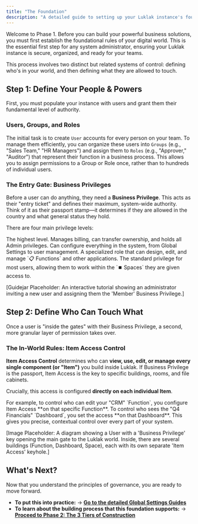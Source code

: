 ```yaml
---
title: "The Foundation"
description: "A detailed guide to setting up your Luklak instance's foundation: managing users, defining system-wide Business Privileges, and governing with Item Access Control."
---
```


<Info>
  Welcome to Phase 1. Before you can build your powerful business solutions, you must first establish the foundational rules of your digital world. This is the essential first step for any system administrator, ensuring your Luklak instance is secure, organized, and ready for your teams.
</Info>

This process involves two distinct but related systems of control: defining who's in your world, and then defining what they are allowed to touch.

## Step 1: Define Your People & Powers

First, you must populate your instance with users and grant them their fundamental level of authority.

### Users, Groups, and Roles

The initial task is to create `User` accounts for every person on your team. To manage them efficiently, you can organize these users into `Groups` (e.g., "Sales Team," "HR Managers") and assign them to `Roles` (e.g., "Approver," "Auditor") that represent their function in a business process. This allows you to assign permissions to a Group or Role once, rather than to hundreds of individual users.

### The Entry Gate: Business Privileges

Before a user can do anything, they need a **Business Privilege**. This acts as their "entry ticket" and defines their maximum, system-wide authority. Think of it as their passport stamp—it determines if they are allowed in the country and what general status they hold.

There are four main privilege levels:

<CardGroup cols={2}>
  <Card title="Owner" icon="crown" iconType="duotone">
    The highest level. Manages billing, can transfer ownership, and holds all Admin privileges.
  </Card>
  <Card title="Admin" icon="user-gear" iconType="duotone">
    Can configure everything in the system, from Global Settings to user management.
  </Card>
  <Card title="App Manager" icon="map" iconType="duotone">
    A specialized role that can design, edit, and manage `📋 Functions` and other applications.
  </Card>
  <Card title="Member" icon="user" iconType="duotone">
    The standard privilege for most users, allowing them to work within the `⏹️ Spaces` they are given access to.
  </Card>
</CardGroup>

[Guidejar Placeholder: An interactive tutorial showing an administrator inviting a new user and assigning them the 'Member' Business Privilege.]

## Step 2: Define Who Can Touch What

Once a user is "inside the gates" with their Business Privilege, a second, more granular layer of permission takes over.

### The In-World Rules: Item Access Control

**Item Access Control** determines who can **view, use, edit, or manage every single component (or "Item")** you build inside Luklak. If Business Privilege is the passport, Item Access is the key to specific buildings, rooms, and file cabinets.

Crucially, this access is configured **directly on each individual Item**.

<Tip>
  For example, to control who can edit your "CRM" `Function`, you configure Item Access **on that specific Function**. To control who sees the "Q4 Financials" `Dashboard`, you set the access **on that Dashboard**. This gives you precise, contextual control over every part of your system.
</Tip>

[Image Placeholder: A diagram showing a User with a 'Business Privilege' key opening the main gate to the Luklak world. Inside, there are several buildings (Function, Dashboard, Space), each with its own separate 'Item Access' keyhole.]

## What's Next?

Now that you understand the principles of governance, you are ready to move forward.

- **To put this into practice:**
  → [**Go to the detailed Global Settings Guides**](/platform/global-settings/user-management)
- **To learn about the building process that this foundation supports:**
  → [**Proceed to Phase 2: The 3 Tiers of Construction**](/platform/construction)